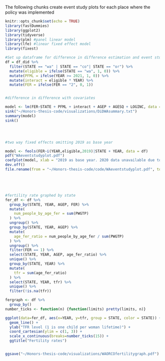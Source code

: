 The following chunks create event study plots for each place where the policy
was implemented




```r
knitr::opts_chunk$set(echo = TRUE)
library(fastDummies)
library(ggplot2)
library(tidyverse)
library(plm) #panel linear model
library(lfe) #linear fixed effect model
library(fixest)
```

```r
#Set up dataframe for difference in difference estimation and event study plot
df = df_did %>%
  filter(STATE == "wa" | STATE == "co"| STATE == "or") %>%
  mutate(eligible = ifelse(STATE == "wa", 1, 0)) %>%
  mutate(PFML = ifelse(YEAR >= 2021, 1, 0)) %>%
  mutate(interact = eligible * YEAR) %>%
  mutate(FER = ifelse(FER == "2", 0, 1))


#difference in difference with covariates

model <- lm(FER~STATE + PFML + interact + AGEP + AGESQ + LOGINC, data = df)
sink("~/Honors-thesis-code/visualizations/DiDWAsummary.txt")
summary(model)
sink()




#two way fixed effects omitting 2019 as base year

model <- feols(FER~i(YEAR,eligible,2019)|STATE + YEAR, data = df)
pdf("WAeventstudyplot.pdf")
coefplot(model, xlab = "2019 as base year. 2020 data unavailable due to covid", main = "Washington event study (OR, CO as controls)")
dev.off()
file.rename(from = "~/Honors-thesis-code/code/WAeventstudyplot.pdf", to = "~/Honors-thesis-code/visualizations/WAeventstudyplot.pdf")





#fertility rate graphed by state
fer_df <- df %>%
  group_by(STATE, YEAR, AGEP, FER) %>%
  mutate(
    num_people_by_age_fer = sum(PWGTP)
  ) %>%
  ungroup() %>%
  group_by(STATE, YEAR, AGEP) %>%
  mutate(
    age_fer_ratio = num_people_by_age_fer / sum(PWGTP)
  ) %>%
  ungroup() %>%
  filter(FER == 1) %>%
  select(STATE, YEAR, AGEP, age_fer_ratio) %>%
  unique() %>%
  group_by(STATE, YEAR) %>%
  mutate(
    tfr = sum(age_fer_ratio)
  ) %>%
  select(STATE, YEAR, tfr) %>%
  unique() %>%
  filter(!is.na(tfr))

fergraph <- df %>%
  group_by()
number_ticks <- function(n) {function(limits) pretty(limits, n)}

ggplot(data=fer_df, aes(x=YEAR, y=tfr, group = STATE, color = STATE)) +
  geom_line() +
  ylab("TFR level (1 is one child per woman lifetime)") +
  coord_cartesian(ylim = c(1, 3)) +
  scale_x_continuous(breaks=number_ticks(15)) +
  ggtitle("Fertility rates")


ggsave("~/Honors-thesis-code/visualizations/WAORCOfertilitygraph.pdf")
```